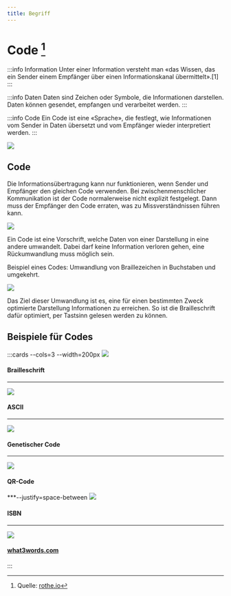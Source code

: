 ```yaml
---
title: Begriff
---
```


# Code [^1]

:::info Information
Unter einer Information versteht man «das Wissen, das ein Sender einem Empfänger über einen Informationskanal übermittelt».[1]
:::

:::info Daten
Daten sind Zeichen oder Symbole, die Informationen darstellen. Daten können gesendet, empfangen und verarbeitet werden.
:::

:::info Code
Ein Code ist eine «Sprache», die festlegt, wie Informationen vom Sender in Daten übersetzt und vom Empfänger wieder interpretiert werden.
:::

![](images/code.svg)


## Code
Die Informationsübertragung kann nur funktionieren, wenn Sender und Empfänger den gleichen Code verwenden. Bei zwischenmenschlicher Kommunikation ist der Code normalerweise nicht explizit festgelegt. Dann muss der Empfänger den Code erraten, was zu Missverständnissen führen kann.

![](images/cover.svg)

Ein Code ist eine Vorschrift, welche Daten von einer Darstellung in eine andere umwandelt. Dabei darf keine Information verloren gehen, eine Rückumwandlung muss möglich sein.

Beispiel eines Codes: Umwandlung von Braillezeichen in Buchstaben und umgekehrt.

![](images/code-1.svg)

Das Ziel dieser Umwandlung ist es, eine für einen bestimmten Zweck optimierte Darstellung Informationen zu erreichen. So ist die Brailleschrift dafür optimiert, per Tastsinn gelesen werden zu können.

## Beispiele für Codes
:::cards --cols=3 --width=200px
![](images/braille.jpg)
#### Brailleschrift
***
![](images/ascii.png)
#### ASCII
***
![](images/dna_transcription.png)
#### Genetischer Code
***
![](images/qrcode.png)
#### QR-Code
***--justify=space-between
![](images/isbn.png)
#### ISBN
***
![](images/what3words.jpg)
#### [what3words.com](https://what3words.com/k%C3%B6nigin.gesehen.damals)
:::


[^1]: Quelle: [rothe.io](https://rothe.io/?page=code/1-basics/1-code/)